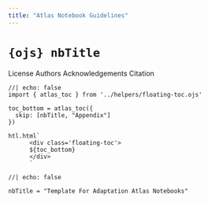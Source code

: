 ```yaml
---
title: "Atlas Notebook Guidelines"
---
```



<h1> `{ojs} nbTitle` </h1>


<!-- ## Appendix - This goes at the bottom of document before code -->

License
Authors
Acknowledgements
Citation




```ojs
//| echo: false
import { atlas_toc } from '../helpers/floating-toc.ojs'

toc_bottom = atlas_toc({
  skip: [nbTitle, "Appendix"]
})

htl.html`
      <div class='floating-toc'>
      ${toc_bottom}
      </div>
      `
```

```ojs
//| echo: false

nbTitle = "Template For Adaptation Atlas Notebooks"

```